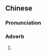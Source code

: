 {{also|不一会儿}}
==Chinese==
{{zh-forms|s=不一会儿|type=31}}

===Pronunciation===
{{zh-pron
|m=不一huìr
|cat=adv
}}

===Adverb===
{{zh-adv}}

# {{zh-erhua form of}}